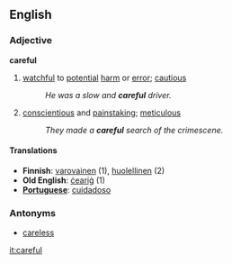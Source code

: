 ==English==
===Adjective===
'''careful'''
# [[watchful]] to [[potential]] [[harm]] or [[error]];  [[cautious]]
#:''He was a slow and '''careful''' driver.''
# [[conscientious]] and [[painstaking]]; [[meticulous]]
#:''They made a '''careful''' search of the crimescene.''

====Translations====
*'''Finnish''': [[varovainen]] (1), [[huolellinen]] (2)
*'''Old English''': [[cearig|ċeariġ]] (1)
*'''[[Portuguese]]''': [[cuidadoso]]

===Antonyms===
*[[careless]]

[[it:careful]]